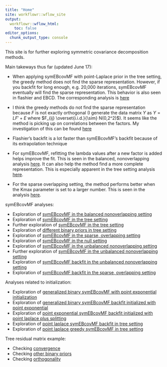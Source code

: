 ```yaml
---
title: "Home"
site: workflowr::wflow_site
output:
  workflowr::wflow_html:
    toc: false
editor_options:
  chunk_output_type: console
---
```


This site is for further exploring symmetric covariance decomposition methods.  

Main takeways thus far (updated June 17):  
  
* When applying symEBcovMF with point-Laplace prior in the tree setting, the greedy method does not find the sparse representation. However, if you backfit for long enough, e.g. 20,000 iterations, symEBcovMF eventually will find the sparse representation. This behavior is also seen in flashier and EBCD. The corresponding analysis is [here](symebcovmf_laplace_exploration.html)  
* I think the greedy methods do not find the sparse representation because $F$ is not exactly orthogonal (I generate the data matrix $Y$ as $Y = LF' + E$ where $F_{ij} \overset{i.i.d.}{\sim} N(0,2^2)$). It seems like the method is picking up on correlations between the factors. My investigation of this can be found [here](symebcovmf_laplace_model_exploration.html)  
* Flashier's backfit is a lot faster than symEBcovMF's backfit because of its extrapolation technique  
  
* For symEBcovMF, refitting the lambda values after a new factor is added helps improve the fit. This is seen in the balanced, nonoverlapping analysis [here](symebcovmf_bal_nonoverlap.html). It can also help the method find a more complete representation. This is especially apparent in the tree setting analysis [here](symebcovmf_tree.html).  
* For the sparse overlapping setting, the method performs better when the Kmax parameter is set to a larger number. This is seen in the analysis [here](symebcovmf_overlap.html).  

symEBcovMF analyses:    
  
* Exploration of [symEBcovMF in the balanced nonoverlapping setting](symebcovmf_bal_nonoverlap.html)  
* Exploration of [symEBcovMF in the tree setting](symebcovmf_tree.html)  
* Further exploration of [symEBcovMF in the tree setting](symebcovmf_tree_exploration.html)   
* Exploration of [different binary priors in tree setting](symebcovmf_binary_prior_tree_exploration.html)    
* Exploration of [symEBcovMF in the sparse, overlapping setting](symebcovmf_overlap.html)   
* Exploration of [symEBcovMF in the null setting](symebcovmf_null.html)  
* Exploration of [symEBcovMF in the unbalanced nonoverlapping setting](unbal_nonoverlap.html)  
* Further exploration of [symEBcovMF in the unbalanced nonoverlapping setting](unbal_nonoverlap_exploration.html)  
* Exploration of [symEBcovMF backfit in the unbalanced nonoverlapping setting](unbal_nonoverlap_backfit.html)  
* Exploration of [symEBcovMF backfit in the sparse, overlapping setting](symebcovmf_overlap_backfit.html)    

Analyses related to initialization:  
  
* Exploration of [generalized binary symEBcovMF with point exponential initialization](symebcovmf_point_exp_init.html)  
* Exploration of [generalized binary symEBcovMF backfit initialized with point exponential](symebcovmf_gb_point_exp_backfit.html)   
* Exploration of [point exponential symEBcovMF backfit initialized with point laplace plus splitting](symebcovmf_laplace_split_init_tree.html)     
* Exploration of [point laplace symEBcovMF backfit in tree setting](symebcovmf_laplace_exploration.html)   
* Exploration of [point laplace greedy symEBcovMF in tree setting](symebcovmf_laplace_model_exploration.html)   

Tree residual matrix example:  
  
* Checking [convergence](symebcovmf_gb_tree_exploration.html)  
* Checking [other binary priors](symebcovmf_binary_tree_resid_exploration.html)  
* Checking [orthogonality](symebcovmf_binary_tree_resid_orthog_exploration.html)  
